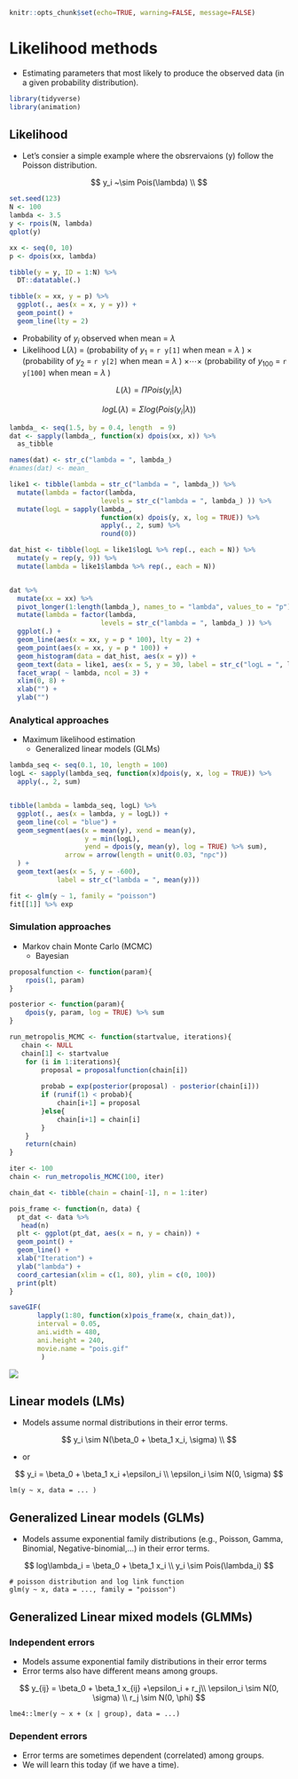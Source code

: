 
```r
knitr::opts_chunk$set(echo=TRUE, warning=FALSE, message=FALSE)
```

# Likelihood methods

- Estimating parameters that most likely to produce the observed data (in a given probability distribution).
```r
library(tidyverse)
library(animation)
```

## Likelihood 

- Let's consier a simple example where the obsrervaions (y) follow the Poisson distribution.

$$
y_i ~\sim Pois(\lambda) \\
$$


```r
set.seed(123)
N <- 100 
lambda <- 3.5
y <- rpois(N, lambda)
qplot(y)

xx <- seq(0, 10)
p <- dpois(xx, lambda)

tibble(y = y, ID = 1:N) %>%
  DT::datatable(.)
```

```r
tibble(x = xx, y = p) %>%
  ggplot(., aes(x = x, y = y)) +
  geom_point() + 
  geom_line(lty = 2)
```

- Probability of $y_i$ observed when mean = $\lambda$ 
- Likelihood L($\lambda$) = (probability of $y_1$ = `r y[1]` when mean = $\lambda$ ) $\times$ (probability of $y_2$ = `r y[2]` when mean = $\lambda$ ) $\times \cdots \times$ (probability of $y_{100}$ = `r y[100]` when mean = $\lambda$ ) 


$$
L(\lambda) = \Pi Pois(y_i | \lambda)
$$

$$
logL(\lambda) = \Sigma log(Pois(y_i | \lambda))
$$


```r

lambda_ <- seq(1.5, by = 0.4, length  = 9)
dat <- sapply(lambda_, function(x) dpois(xx, x)) %>%
  as_tibble

names(dat) <- str_c("lambda = ", lambda_) 
#names(dat) <- mean_

like1 <- tibble(lambda = str_c("lambda = ", lambda_)) %>%
  mutate(lambda = factor(lambda, 
                       levels = str_c("lambda = ", lambda_) )) %>%
  mutate(logL = sapply(lambda_, 
                       function(x) dpois(y, x, log = TRUE)) %>%
                       apply(., 2, sum) %>%
                       round(0))

dat_hist <- tibble(logL = like1$logL %>% rep(., each = N)) %>%
  mutate(y = rep(y, 9)) %>%
  mutate(lambda = like1$lambda %>% rep(., each = N))


dat %>%
  mutate(xx = xx) %>%
  pivot_longer(1:length(lambda_), names_to = "lambda", values_to = "p") %>%
  mutate(lambda = factor(lambda, 
                       levels = str_c("lambda = ", lambda_) )) %>%
  ggplot(.) +
  geom_line(aes(x = xx, y = p * 100), lty = 2) +
  geom_point(aes(x = xx, y = p * 100)) +
  geom_histogram(data = dat_hist, aes(x = y)) +
  geom_text(data = like1, aes(x = 5, y = 30, label = str_c("logL = ", logL))) +
  facet_wrap( ~ lambda, ncol = 3) +
  xlim(0, 8) +
  xlab("") +
  ylab("")

```

### Analytical approaches

- Maximum likelihood estimation
  - Generalized linear models (GLMs)

```r
lambda_seq <- seq(0.1, 10, length = 100)
logL <- sapply(lambda_seq, function(x)dpois(y, x, log = TRUE)) %>%
  apply(., 2, sum)


tibble(lambda = lambda_seq, logL) %>%
  ggplot(., aes(x = lambda, y = logL)) +
  geom_line(col = "blue") +
  geom_segment(aes(x = mean(y), xend = mean(y), 
                   y = min(logL),
                   yend = dpois(y, mean(y), log = TRUE) %>% sum),
              arrow = arrow(length = unit(0.03, "npc"))
  ) +
  geom_text(aes(x = 5, y = -600), 
            label = str_c("lambda = ", mean(y)))
```

```r
fit <- glm(y ~ 1, family = "poisson") 
fit[[1]] %>% exp
```


### Simulation approaches

- Markov chain Monte Carlo (MCMC)
  - Bayesian

```r

proposalfunction <- function(param){
    rpois(1, param)
}

posterior <- function(param){
    dpois(y, param, log = TRUE) %>% sum
}

run_metropolis_MCMC <- function(startvalue, iterations){
   chain <- NULL
   chain[1] <- startvalue
    for (i in 1:iterations){
        proposal = proposalfunction(chain[i])
        
        probab = exp(posterior(proposal) - posterior(chain[i]))
        if (runif(1) < probab){
            chain[i+1] = proposal
        }else{
            chain[i+1] = chain[i]
        }
    }
    return(chain)
}

iter <- 100
chain <- run_metropolis_MCMC(100, iter)

chain_dat <- tibble(chain = chain[-1], n = 1:iter)

pois_frame <- function(n, data) {
  pt_dat <- data %>%
   head(n)
  plt <- ggplot(pt_dat, aes(x = n, y = chain)) +
  geom_point() +
  geom_line() +
  xlab("Iteration") +
  ylab("lambda") +
  coord_cartesian(xlim = c(1, 80), ylim = c(0, 100)) 
  print(plt)
}

saveGIF(
       lapply(1:80, function(x)pois_frame(x, chain_dat)),
       interval = 0.05,
       ani.width = 480,
       ani.height = 240,
       movie.name = "pois.gif"
        )

```

![](pois.gif)


## Linear models (LMs)

- Models assume normal distributions in their error terms.

$$
y_i \sim N(\beta_0 + \beta_1 x_i, \sigma) \\
$$

- or

$$
y_i = \beta_0 + \beta_1 x_i +\epsilon_i \\
\epsilon_i \sim N(0, \sigma)
$$

```
lm(y ~ x, data = ... )
```

## Generalized Linear models (GLMs)

- Models assume exponential family distributions (e.g., Poisson, Gamma,
  Binomial, Negative-binomial,...) in their error terms.

$$
log\lambda_i = \beta_0 + \beta_1 x_i \\
y_i \sim Pois(\lambda_i)
$$


```
# poisson distribution and log link function
glm(y ~ x, data = ..., family = "poisson")
```

## Generalized Linear mixed models (GLMMs)

### Independent errors

- Models assume exponential family distributions in their error terms 
- Error terms also have different means among groups.

$$
y_{ij} = \beta_0 + \beta_1 x_{ij} +\epsilon_i + r_j\\
\epsilon_i \sim N(0, \sigma) \\
r_j \sim N(0, \phi)
$$


```
lme4::lmer(y ~ x + (x | group), data = ...)
```

### Dependent errors

- Error terms are sometimes dependent (correlated) among groups.
- We will learn this today (if we have a time).
